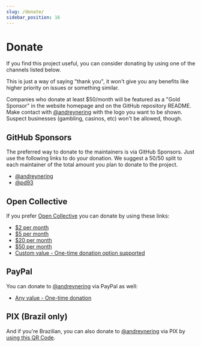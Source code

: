 ```yaml
---
slug: /donate/
sidebar_position: 16
---
```


# Donate

If you find this project useful, you can consider donating by using one of the
channels listed below.

This is just a way of saying "thank you", it won't give you any benefits like
higher priority on issues or something similar.

Companies who donate at least $50/month will be featured as a "Gold Sponsor" in
the website homepage and on the GitHub repository README. Make contact with
[@andreynering] with the logo you want to be shown. Suspect businesses
(gambling, casinos, etc) won't be allowed, though.

## GitHub Sponsors

The preferred way to donate to the maintainers is via GitHub Sponsors. Just use
the following links to do your donation.
We suggest a 50/50 split to each maintainer of the total amount you plan to
donate to the project.

- [@andreynering](https://github.com/sponsors/andreynering)
- [@pd93](https://github.com/sponsors/pd93)

## Open Collective

If you prefer [Open Collective](https://opencollective.com/task) you can donate
by using these links:

- [$2 per month](https://opencollective.com/task/contribute/backer-4034/checkout)
- [$5 per month](https://opencollective.com/task/contribute/supporter-8404/checkout)
- [$20 per month](https://opencollective.com/task/contribute/sponsor-4035/checkout)
- [$50 per month](https://opencollective.com/task/contribute/sponsor-28775/checkout)
- [Custom value - One-time donation option supported](https://opencollective.com/task/donate)

## PayPal

You can donate to [@andreynering] via PayPal as well:

- [Any value - One-time donation](https://www.paypal.com/cgi-bin/webscr?cmd=_donations&business=GSVDU63RKG45A&currency_code=USD&source=url)

## PIX (Brazil only)

And if you're Brazilian, you can also donate to [@andreynering] via PIX by
[using this QR Code](/img/pix.png).

<!-- prettier-ignore-start -->
[@andreynering]: https://github.com/andreynering
<!-- prettier-ignore-end -->
